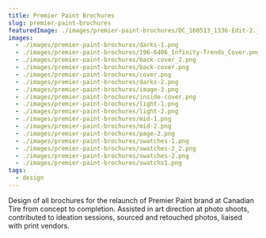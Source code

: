 ```yaml
---
title: Premier Paint Brochures
slug: premier-paint-brochures
featuredImage: ./images/premier-paint-brochures/DC_160513_1336-Edit-2.jpg
images:
  - ./images/premier-paint-brochures/darks-1.png
  - ./images/premier-paint-brochures/196-6406_Infinity-Trends_Cover.png
  - ./images/premier-paint-brochures/back-cover_2.png
  - ./images/premier-paint-brochures/back-cover.png
  - ./images/premier-paint-brochures/cover.png
  - ./images/premier-paint-brochures/darks-2.png
  - ./images/premier-paint-brochures/image-3.png
  - ./images/premier-paint-brochures/inside-cover.png
  - ./images/premier-paint-brochures/light-1.png
  - ./images/premier-paint-brochures/light-2.png
  - ./images/premier-paint-brochures/mid-1.png
  - ./images/premier-paint-brochures/mid-2.png
  - ./images/premier-paint-brochures/page-2.png
  - ./images/premier-paint-brochures/swatches-1.png
  - ./images/premier-paint-brochures/swatches-2_2.png
  - ./images/premier-paint-brochures/swatches-2.png
  - ./images/premier-paint-brochures/swatchs1.png
tags:
  - design
---
```


Design of all brochures for the relaunch of Premier Paint brand at Canadian Tire from concept to completion. Assisted in art direction at photo shoots, contributed to ideation sessions, sourced and retouched photos, liaised with print vendors.
